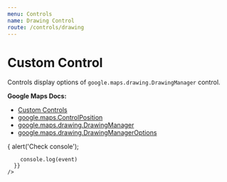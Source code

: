 ```yaml
---
menu: Controls
name: Drawing Control
route: /controls/drawing
---
```



# Custom Control

Controls display options of `google.maps.drawing.DrawingManager` control.

**Google Maps Docs:**

- [Custom Controls](https://developers.google.com/maps/documentation/javascript/examples/control-custom)
- [google.maps.ControlPosition](https://developers.google.com/maps/documentation/javascript/reference#ControlPosition)
- [google.maps.drawing.DrawingManager](https://developers.google.com/maps/documentation/javascript/3.exp/reference#DrawingManager)
- [google.maps.drawing.DrawingManagerOptions](https://developers.google.com/maps/documentation/javascript/3.exp/reference#DrawingManagerOptions)

<Playground>
  <DocsMap
    zoom={8}
    center={{ lat: 36, lng: -122 }}
  >
    <DrawingControl
      position="BOTTOM_CENTER"
      drawingModes={['CIRCLE', 'MARKER', 'POLYGON', 'POLYLINE', 'RECTANGLE']}
      onOverlayComplete={(event) => {
        alert('Check console');

        console.log(event)
      }}
    />

  </DocsMap>
</Playground>

<PropsTable of={DrawingControl} />
